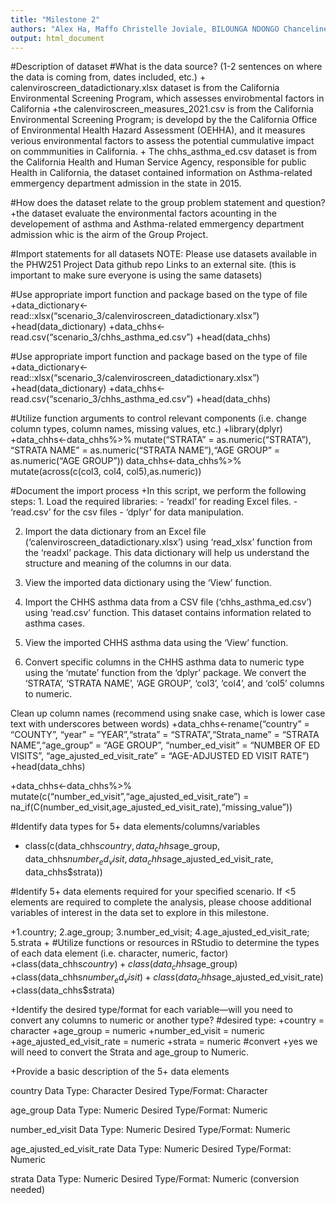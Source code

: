 ```yaml
--- 
title: "Milestone 2"
authors: "Alex Ha, Maffo Christelle Joviale, BILOUNGA NDONGO Chanceline"
output: html_document
---
```

#Description of dataset
#What is the data source? (1-2 sentences on where the data is coming from, dates included, etc.)
+ calenviroscreen_datadictionary.xlsx dataset is from the California Environmental Screening Program, which assesses envirobmental factors in California
+the calenviroscreen_measures_2021.csv is from the California Environmental Screening Program; is developd by the the California Office of Environmental Health Hazard Assessment (OEHHA), and it measures verious environmental factors to assess the potential cummulative impact on commmunities in California.
+ The chhs_asthma_ed.csv dataset is from the California Health and Human Service Agency, responsible for public Health in California, the dataset contained information on Asthma-related emmergency department admission in the state in 2015.

#How does the dataset relate to the group problem statement and question?
+the dataset evaluate the environmental factors acounting in the developement of asthma and Asthma-related emmergency department admission whic is the airm of the Group Project.

#Import statements for all datasets
NOTE: Please use datasets available in the PHW251 Project Data github repo Links to an external site. (this is important to make sure everyone is using the same datasets)

#Use appropriate import function and package based on the type of file
+data_dictionary<- read::xlsx("scenario_3/calenviroscreen_datadictionary.xlsx")
+head(data_dictionary)
+data_chhs<-read.csv("scenario_3/chhs_asthma_ed.csv")
+head(data_chhs)

#Use appropriate import function and package based on the type of file
+data_dictionary<- read::xlsx("scenario_3/calenviroscreen_datadictionary.xlsx")
+head(data_dictionary)
+data_chhs<-read.csv("scenario_3/chhs_asthma_ed.csv")
+head(data_chhs)

#Utilize function arguments to control relevant components (i.e. change column types, column names, missing values, etc.)
+library(dplyr)
+data_chhs<-data_chhs%>% mutate("STRATA" = as.numeric("STRATA"), "STRATA NAME" = as.numeric("STRATA NAME"),"AGE GROUP" = as.numeric("AGE GROUP"))
data_chhs<-data_chhs%>% mutate(across(c(col3, col4, col5),as.numeric))

#Document the import process
+In this script, we perform the following steps:
1. Load the required libraries: 
    - 'readxl' for reading Excel files.
    - 'read.csv' for the csv files
    - 'dplyr' for data manipulation.

2. Import the data dictionary from an Excel file ('calenviroscreen_datadictionary.xlsx') using 'read_xlsx' function 
from the 'readxl' package. This data dictionary will help us understand the structure and meaning of the columns in our data.

3. View the imported data dictionary using the 'View' function.

4. Import the CHHS asthma data from a CSV file ('chhs_asthma_ed.csv') using 'read.csv' function.
This dataset contains information related to asthma cases.

5. View the imported CHHS asthma data using the 'View' function.

6. Convert specific columns in the CHHS asthma data to numeric type using the 'mutate' function from the 'dplyr' package.
  We convert the 'STRATA', 'STRATA NAME', 'AGE GROUP', 'col3', 'col4', and 'col5' columns to numeric.

Clean up column names (recommend using snake case, which is lower case text with underscores between words)
+data_chhs<-rename("country" = "COUNTY", "year" = "YEAR","strata" = "STRATA","Strata_name" = "STRATA NAME","age_group" = "AGE GROUP", "number_ed_visit" = "NUMBER OF ED VISITS", "age_ajusted_ed_visit_rate" = "AGE-ADJUSTED ED VISIT RATE")
+head(data_chhs)

+data_chhs<-data_chhs%>% mutate(c("number_ed_visit","age_ajusted_ed_visit_rate") = na_if(C(number_ed_visit,age_ajusted_ed_visit_rate),"missing_value"))

#Identify data types for 5+ data elements/columns/variables

+ class(c(data_chhs$country,data_chhs$age_group, data_chhs$number_ed_visit, data_chhs$age_ajusted_ed_visit_rate, data_chhs$strata))

#Identify 5+ data elements required for your specified scenario. If <5 elements are required to complete the analysis, please choose additional variables of interest in the data set to explore in this milestone.

+1.country; 2.age_group; 3.number_ed_visit; 4.age_ajusted_ed_visit_rate; 5.strata
+
#Utilize functions or resources in RStudio to determine the types of each data element (i.e. character, numeric, factor)
+class(data_chhs$country)
+class(data_chhs$age_group)
+class(data_chhs$number_ed_visit) 
+class(data_chhs$age_ajusted_ed_visit_rate)
+class(data_chhs$strata)


+Identify the desired type/format for each variable—will you need to convert any columns to numeric or another type? 
#desired type:
+country = character
+age_group = numeric
+number_ed_visit = numeric
+age_ajusted_ed_visit_rate = numeric
+strata = numeric
#convert
+yes we will need to convert the Strata and age_group to Numeric.


+Provide a basic description of the 5+ data elements

country
Data Type: Character
Desired Type/Format: Character

age_group
Data Type: Numeric
Desired Type/Format: Numeric

number_ed_visit
Data Type: Numeric
Desired Type/Format: Numeric

age_ajusted_ed_visit_rate
Data Type: Numeric
Desired Type/Format: Numeric

strata
Data Type: Numeric
Desired Type/Format: Numeric (conversion needed)

